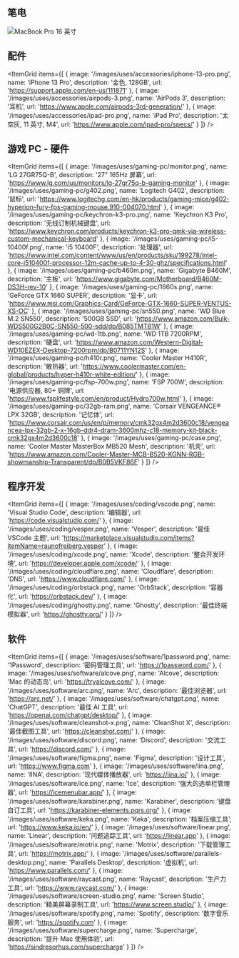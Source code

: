 ---
---

## 笔电

<Image
  src='/images/uses/macbook-pro-16-inch.png'
  alt='MacBook Pro 16 英寸'
  width={1920}
  height={1080}
  lazy={false}
  priority
/>

## 配件

<ItemGrid
  items={[
    {
      image: '/images/uses/accessories/iphone-13-pro.png',
      name: 'iPhone 13 Pro',
      description: '金色, 128GB',
      url: 'https://support.apple.com/en-us/111871'
    },
    {
      image: '/images/uses/accessories/airpods-3.png',
      name: 'AirPods 3',
      description: '耳机',
      url: 'https://www.apple.com/airpods-3rd-generation/'
    },
    {
      image: '/images/uses/accessories/ipad-pro.png',
      name: 'iPad Pro',
      description: '太空灰, 11 英寸, M4',
      url: 'https://www.apple.com/ipad-pro/specs/'
    }
  ]}
/>

## 游戏 PC - 硬件

<ItemGrid
  items={[
    {
      image: '/images/uses/gaming-pc/monitor.png',
      name: 'LG 27GR75Q-B',
      description: '27" 165Hz 屏幕',
      url: 'https://www.lg.com/us/monitors/lg-27gr75q-b-gaming-monitor'
    },
    {
      image: '/images/uses/gaming-pc/g402.png',
      name: 'Logitech G402',
      description: '鼠标',
      url: 'https://www.logitechg.com/en-hk/products/gaming-mice/g402-hyperion-fury-fps-gaming-mouse.910-004070.html'
    },
    {
      image: '/images/uses/gaming-pc/keychron-k3-pro.png',
      name: 'Keychron K3 Pro',
      description: '无线订制机械键盘',
      url: 'https://www.keychron.com/products/keychron-k3-pro-qmk-via-wireless-custom-mechanical-keyboard'
    },
    {
      image: '/images/uses/gaming-pc/i5-10400f.png',
      name: 'i5 10400F',
      description: '处理器',
      url: 'https://www.intel.com/content/www/us/en/products/sku/199278/intel-core-i510400f-processor-12m-cache-up-to-4-30-ghz/specifications.html'
    },
    {
      image: '/images/uses/gaming-pc/b460m.png',
      name: 'Gigabyte B460M',
      description: '主板',
      url: 'https://www.gigabyte.com/Motherboard/B460M-DS3H-rev-10'
    },
    {
      image: '/images/uses/gaming-pc/1660s.png',
      name: 'GeForce GTX 1660 SUPER',
      description: '显卡',
      url: 'https://www.msi.com/Graphics-Card/GeForce-GTX-1660-SUPER-VENTUS-XS-OC'
    },
    {
      image: '/images/uses/gaming-pc/sn550.png',
      name: 'WD Blue M.2 SN550',
      description: '500GB SSD',
      url: 'https://www.amazon.com/Bulk-WDS500G2B0C-SN550-500-sdd/dp/B085TMT81W'
    },
    {
      image: '/images/uses/gaming-pc/wd-1tb.png',
      name: 'WD 1TB 7200RPM',
      description: '硬盘',
      url: 'https://www.amazon.com/Western-Digital-WD10EZEX-Desktop-7200rpm/dp/B0711YN12S'
    },
    {
      image: '/images/uses/gaming-pc/h410r.png',
      name: 'Cooler Master H410R',
      description: '散热器',
      url: 'https://www.coolermaster.com/en-global/products/hyper-h410r-white-edition/'
    },
    {
      image: '/images/uses/gaming-pc/fsp-700w.png',
      name: 'FSP 700W',
      description: '电源供应器, 80+ 铜牌',
      url: 'https://www.fsplifestyle.com/en/product/Hydro700w.html'
    },
    {
      image: '/images/uses/gaming-pc/32gb-ram.png',
      name: 'Corsair VENGEANCE® LPX 32GB',
      description: '记忆体',
      url: 'https://www.corsair.com/us/en/p/memory/cmk32gx4m2d3600c18/vengeancea-lpx-32gb-2-x-16gb-ddr4-dram-3600mhz-c18-memory-kit-black-cmk32gx4m2d3600c18'
    },
    {
      image: '/images/uses/gaming-pc/case.png',
      name: 'Cooler Master MasterBox MB520 Mesh',
      description: '机壳',
      url: 'https://www.amazon.com/Cooler-Master-MCB-B520-KGNN-RGB-showmanship-Transparent/dp/B0B5VKF86F'
    }
  ]}
/>

## 程序开发

<ItemGrid
  items={[
    {
      image: '/images/uses/coding/vscode.png',
      name: 'Visual Studio Code',
      description: '编辑器',
      url: 'https://code.visualstudio.com/'
    },
    {
      image: '/images/uses/coding/vesper.png',
      name: 'Vesper',
      description: '最佳 VSCode 主题',
      url: 'https://marketplace.visualstudio.com/items?itemName=raunofreiberg.vesper'
    },
    {
      image: '/images/uses/coding/xcode.png',
      name: 'Xcode',
      description: '整合开发环境',
      url: 'https://developer.apple.com/xcode/'
    },
    {
      image: '/images/uses/coding/cloudflare.png',
      name: 'Cloudflare',
      description: 'DNS',
      url: 'https://www.cloudflare.com/'
    },
    {
      image: '/images/uses/coding/orbstack.png',
      name: 'OrbStack',
      description: '容器化',
      url: 'https://orbstack.dev/'
    },
    {
      image: '/images/uses/coding/ghostty.png',
      name: 'Ghostty',
      description: '最佳终端模拟器',
      url: 'https://ghostty.org/'
    }
  ]}
/>

## 软件

<ItemGrid
  items={[
    {
      image: '/images/uses/software/1password.png',
      name: '1Password',
      description: '密码管理工具',
      url: 'https://1password.com/'
    },
    {
      image: '/images/uses/software/alcove.png',
      name: 'Alcove',
      description: 'Mac 的动态岛',
      url: 'https://tryalcove.com/'
    },
    {
      image: '/images/uses/software/arc.png',
      name: 'Arc',
      description: '最佳浏览器',
      url: 'https://arc.net/'
    },
    {
      image: '/images/uses/software/chatgpt.png',
      name: 'ChatGPT',
      description: '最佳 AI 工具',
      url: 'https://openai.com/chatgpt/desktop/'
    },
    {
      image: '/images/uses/software/cleanshot-x.png',
      name: 'CleanShot X',
      description: '最佳截图工具',
      url: 'https://cleanshot.com/'
    },
    {
      image: '/images/uses/software/discord.png',
      name: 'Discord',
      description: '交流工具',
      url: 'https://discord.com/'
    },
    {
      image: '/images/uses/software/figma.png',
      name: 'Figma',
      description: '设计工具',
      url: 'https://www.figma.com'
    },
    {
      image: '/images/uses/software/iina.png',
      name: 'IINA',
      description: '现代媒体播放器',
      url: 'https://iina.io/'
    },
    {
      image: '/images/uses/software/ice.png',
      name: 'Ice',
      description: '强大的选单栏管理器',
      url: 'https://icemenubar.app/'
    },
    {
      image: '/images/uses/software/karabiner.png',
      name: 'Karabiner',
      description: '键盘自订工具',
      url: 'https://karabiner-elements.pqrs.org/'
    },
    {
      image: '/images/uses/software/keka.png',
      name: 'Keka',
      description: '档案压缩工具',
      url: 'https://www.keka.io/en/'
    },
    {
      image: '/images/uses/software/linear.png',
      name: 'Linear',
      description: '问题追踪工具',
      url: 'https://linear.app'
    },
    {
      image: '/images/uses/software/motrix.png',
      name: 'Motrix',
      description: '下载管理工具',
      url: 'https://motrix.app/'
    },
    {
      image: '/images/uses/software/parallels-desktop.png',
      name: 'Parallels Desktop',
      description: '虚拟机',
      url: 'https://www.parallels.com/'
    },
    {
      image: '/images/uses/software/raycast.png',
      name: 'Raycast',
      description: '生产力工具',
      url: 'https://www.raycast.com/'
    },
    {
      image: '/images/uses/software/screen-studio.png',
      name: 'Screen Studio',
      description: '精美屏幕录制工具',
      url: 'https://www.screen.studio/'
    },
    {
      image: '/images/uses/software/spotify.png',
      name: 'Spotify',
      description: '数字音乐服务',
      url: 'https://spotify.com'
    },
    {
      image: '/images/uses/software/supercharge.png',
      name: 'Supercharge',
      description: '提升 Mac 使用体验',
      url: 'https://sindresorhus.com/supercharge'
    }
  ]}
/>
